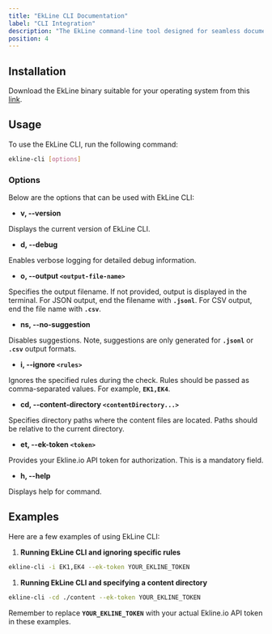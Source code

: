 ```yaml
---
title: "EkLine CLI Documentation"
label: "CLI Integration"
description: "The EkLine command-line tool designed for seamless document quality control. This guide explains the options available and provides examples for using the EkLine CLI effectively."
position: 4
---
```


## Installation

Download the EkLine binary suitable for your operating system from this [link](https://github.com/ekline-io/ekline-cli-binaries/releases/latest).

## Usage

To use the EkLine CLI, run the following command:

```bash
ekline-cli [options]
```

### Options

Below are the options that can be used with EkLine CLI:

- **v, --version**

Displays the current version of EkLine CLI.

- **d, --debug**

Enables verbose logging for detailed debug information.

- **o, --output `<output-file-name>`**

Specifies the output filename. If not provided, output is displayed in the terminal. For JSON output, end the filename with **`.jsonl`**. For CSV output, end the file name with **`.csv`**.

- **ns, --no-suggestion**

Disables suggestions. Note, suggestions are only generated for **`.jsonl`** or **`.csv`** output formats.

- **i, --ignore `<rules>`**

Ignores the specified rules during the check. Rules should be passed as comma-separated values. For example, **`EK1,EK4`**.

- **cd, --content-directory `<contentDirectory...>`**

Specifies directory paths where the content files are located. Paths should be relative to the current directory.

- **et, --ek-token `<token>`**

Provides your Ekline.io API token for authorization. This is a mandatory field.

- **h, --help**

Displays help for command.


## Examples

Here are a few examples of using EkLine CLI:

1. **Running EkLine CLI and ignoring specific rules**

```bash
ekline-cli -i EK1,EK4 --ek-token YOUR_EKLINE_TOKEN
```

1. **Running EkLine CLI and specifying a content directory**

```bash
ekline-cli -cd ./content --ek-token YOUR_EKLINE_TOKEN
```

Remember to replace **`YOUR_EKLINE_TOKEN`** with your actual Ekline.io API token in these examples.